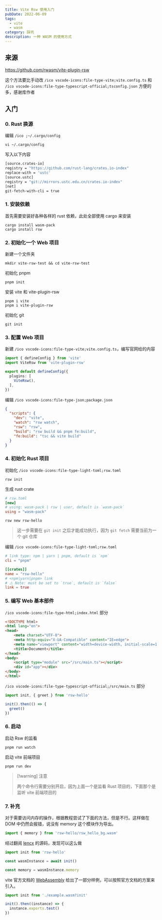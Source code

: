 ```yaml
---
title: Vite Rsw 使用入门
pubDate: 2022-06-09
tags:
  - vite
  - wasm
category: 踩坑
description: 一种 WASM 的使用方式
---
```


## 来源

https://github.com/rwasm/vite-plugin-rsw

这个方法要比手动改 `/ico vscode-icons:file-type-vite;vite.config.ts` 和 `/ico vscode-icons:file-type-typescript-official;tsconfig.json` 方便的多，感谢库作者

## 入门

### 0. Rust 换源

编辑 `/ico ;~/.cargo/config`

```shell
vi ~/.cargo/config
```

写入以下内容

```bash
[source.crates-io]
registry = "https://github.com/rust-lang/crates.io-index"
replace-with = 'ustc'
[source.ustc]
registry = "git://mirrors.ustc.edu.cn/crates.io-index"
[net]
git-fetch-with-cli = true
```

### 1. 安装依赖

首先需要安装好各种各样的 rust 依赖，此处全部使用 cargo 来安装

```shell
cargo install wasm-pack
cargo install rsw
```

### 2. 初始化一个 Web 项目

新建一个文件夹

```shell
mkdir vite-rsw-test && cd vite-rsw-test
```

初始化 pnpm

```shell
pnpm init
```

安装 vite 和 vite-plugin-rsw

```shell
pnpm i vite
pnpm i vite-plugin-rsw
```

初始化 git

```shell
git init
```

### 3. 配置 Web 项目

新建 `/ico vscode-icons:file-type-vite;vite.config.ts`，编写官网给的内容

```ts
import { defineConfig } from 'vite'
import ViteRsw from 'vite-plugin-rsw'

export default defineConfig({
  plugins: [
    ViteRsw(),
  ],
})
```

编辑 `/ico vscode-icons:file-type-json;package.json`

```json
{
  "scripts": {
    "dev": "vite",
    "watch": "rsw watch",
    "rsw": "rsw",
    "build": "rsw build && pnpm fe:build",
    "fe:build": "tsc && vite build"
  }
}
```

### 4. 初始化 Rust 项目

初始化 `/ico vscode-icons:file-type-light-toml;rsw.toml`

```shell
rsw init
```

生成 rust crate

```toml
# rsw.toml
[new]
# using: wasm-pack | rsw | user, default is `wasm-pack`
using = "wasm-pack"
```

```shell
rsw new rsw-hello
```

> 这一步需要在 `git init` 之后才能成功执行，因为 `git fetch` 需要当前为一个 git 仓库

编辑 `/ico vscode-icons:file-type-light-toml;rsw.toml`

```toml
# link type: npm | yarn | pnpm, default is `npm`
cli = "pnpm"

[[crates]]
name = "rsw-hello"
# <npm|yarn|pnpm> link
# ⚠️ Note: must be set to `true`, default is `false`
link = true
```

### 5. 编写 Web 基本部件

`/ico vscode-icons:file-type-html;index.html` 部分

```html
<!DOCTYPE html>
<html lang="en">
<head>
    <meta charset="UTF-8">
    <meta http-equiv="X-UA-Compatible" content="IE=edge">
    <meta name="viewport" content="width=device-width, initial-scale=1.0">
    <title>Document</title>
</head>
<body>
    <script type="module" src="/src/main.ts"></script>
    <div id="app"></div>
</body>
</html>
```

`/ico vscode-icons:file-type-typescript-official;/src/main.ts` 部分

```ts
import init, { greet } from 'rsw-hello'

init().then(() => {
  greet()
})
```

### 6. 启动

启动 Rsw 的监看

```shell
pnpm run watch
```

启动 vite 前端项目

```shell
pnpm run dev
```

> [!warning] 注意
>
> 两个命令行需要分别开启，因为上面一个是监看 Rust 项目的，下面那个是监听 vite 前端项目的

### 7. 补充

对于需要访问内存的操作，根据教程尝试了下面的方法，但是不行。这样做在 DOM 中仍然会报错，说没有 memory 这个模块作为导出。

```ts
import { memory } from 'rsw-hello/rsw_hello_bg.wasm'
```

经过翻阅 [lencx](https://github.com/lencx) 的源码，发现可以这么做

```ts
import init from 'rsw-hello'

const wasmInstance = await init()

const memory = wasmInstance.memory
```

vite 官方文档的 [WebAssembly](https://cn.vitejs.dev/guide/features.html#webassembly) 给出了一部分样例，可以按照官方文档的方案来引入。

```ts
import init from './example.wasm?init'

init().then((instance) => {
  instance.exports.test()
})
```

